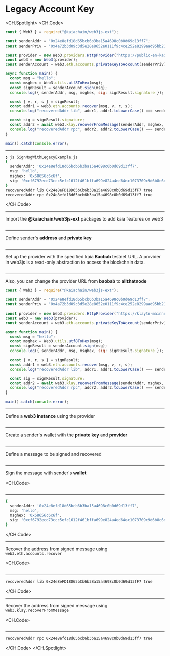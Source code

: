 # Legacy Account Key

<CH.Spotlight>
<CH.Code>

```js SignMsgWithLegacyExample.js
const { Web3 } = require("@kaiachain/web3js-ext");

const senderAddr = "0x24e8efd18d65bcb6b3ba15a4698c0b0d69d13ff7";
const senderPriv = "0x4a72b3d09c3d5e28e8652e0111f9c4ce252e8299aad95bb219a38eb0a3f4da49";

const provider = new Web3.providers.HttpProvider("https://public-en-kairos.node.kaia.io");
const web3 = new Web3(provider);
const senderAccount = web3.eth.accounts.privateKeyToAccount(senderPriv);

async function main() {
  const msg = "hello";
  const msghex = Web3.utils.utf8ToHex(msg);
  const signResult = senderAccount.sign(msg);
  console.log({ senderAddr, msg, msghex, sig: signResult.signature });

  const { v, r, s } = signResult;
  const addr1 = web3.eth.accounts.recover(msg, v, r, s);
  console.log("recoveredAddr lib", addr1, addr1.toLowerCase() === senderAddr);

  const sig = signResult.signature;
  const addr2 = await web3.klay.recoverFromMessage(senderAddr, msghex, sig, "latest");
  console.log("recoveredAddr rpc", addr2, addr2.toLowerCase() === senderAddr);
}

main().catch(console.error);
```

---

```zsh output
❯ js SignMsgWithLegacyExample.js
{
  senderAddr: '0x24e8efd18d65bcb6b3ba15a4698c0b0d69d13ff7',
  msg: 'hello',
  msghex: '0x68656c6c6f',
  sig: '0xcf6792ecd73ccc5efc1612f461bffa699e824a4ed64ec1073709c9d6b8c6daf608060326371544811e2015398f7e48ad839e1f3c551e8cb7c3c82f10d226bd671b'
}
recoveredAddr lib 0x24e8eFD18D65bCb6b3Ba15a4698c0b0d69d13fF7 true
recoveredAddr rpc 0x24e8efd18d65bcb6b3ba15a4698c0b0d69d13ff7 true
```

</CH.Code>

---

Import the **@kaiachain/web3js-ext** packages to add kaia features on web3

```js SignMsgWithLegacyExample.js focus=1

```

---

Define sender's **address** and **private key**

```js SignMsgWithLegacyExample.js focus=3:4

```

---

Set up the provider with the specified kaia **Baobab** testnet URL. A provider in web3js is a read-only abstraction to access the blockchain data.

```js SignMsgWithLegacyExample.js focus=6

```

---

Also, you can change the provider URL from **baobab** to **allthatnode**

```js SignMsgWithLegacyExample.js focus=6
const { Web3 } = require("@kaiachain/web3js-ext");

const senderAddr = "0x24e8efd18d65bcb6b3ba15a4698c0b0d69d13ff7";
const senderPriv = "0x4a72b3d09c3d5e28e8652e0111f9c4ce252e8299aad95bb219a38eb0a3f4da49";

const provider = new Web3.providers.HttpProvider("https://klaytn-mainnet-rpc.allthatnode.com:8551");
const web3 = new Web3(provider);
const senderAccount = web3.eth.accounts.privateKeyToAccount(senderPriv);

async function main() {
  const msg = "hello";
  const msghex = Web3.utils.utf8ToHex(msg);
  const signResult = senderAccount.sign(msg);
  console.log({ senderAddr, msg, msghex, sig: signResult.signature });

  const { v, r, s } = signResult;
  const addr1 = web3.eth.accounts.recover(msg, v, r, s);
  console.log("recoveredAddr lib", addr1, addr1.toLowerCase() === senderAddr);

  const sig = signResult.signature;
  const addr2 = await web3.klay.recoverFromMessage(senderAddr, msghex, sig, "latest");
  console.log("recoveredAddr rpc", addr2, addr2.toLowerCase() === senderAddr);
}

main().catch(console.error);
```

---

Define a **web3 instance** using the provider

```js SignMsgWithLegacyExample.js focus=7

```

---

Create a sender's wallet with the **private key** and **provider**

```js SignMsgWithLegacyExample.js focus=8

```

---

Define a message to be signed and recovered

```js SignMsgWithLegacyExample.js focus=11

```

---

Sign the message with sender's **wallet**

<CH.Code>
```js SignMsgWithLegacyExample.js focus=12:14

````
---

```zsh output
{
  senderAddr: '0x24e8efd18d65bcb6b3ba15a4698c0b0d69d13ff7',
  msg: 'hello',
  msghex: '0x68656c6c6f',
  sig: '0xcf6792ecd73ccc5efc1612f461bffa699e824a4ed64ec1073709c9d6b8c6daf608060326371544811e2015398f7e48ad839e1f3c551e8cb7c3c82f10d226bd671b'
}
````

</CH.Code>

---

Recover the address from signed message using `web3.eth.accounts.recover`

<CH.Code>
```js SignMsgWithLegacyExample.js focus=16:18

````

---
```zsh output
recoveredAddr lib 0x24e8eFD18D65bCb6b3Ba15a4698c0b0d69d13fF7 true
````

</CH.Code>

---

Recover the address from signed message using `web3.klay.recoverFromMessage`

<CH.Code>
```js SignMsgWithLegacyExample.js focus=20:22

````
---
```zsh output
recoveredAddr rpc 0x24e8efd18d65bcb6b3ba15a4698c0b0d69d13ff7 true
````

</CH.Code>
</CH.Spotlight>
